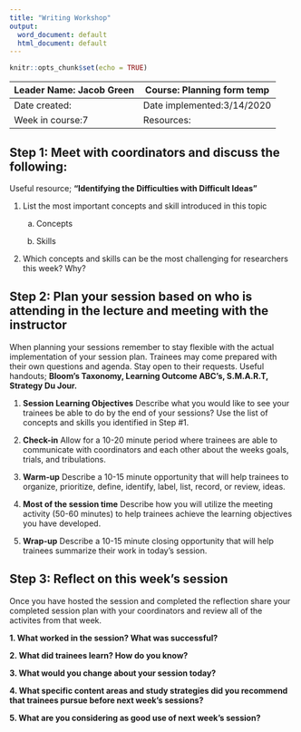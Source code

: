```yaml
---
title: "Writing Workshop"
output:
  word_document: default
  html_document: default
---
```


```r
knitr::opts_chunk$set(echo = TRUE)
```

| Leader Name: Jacob Green | Course: Planning form temp     |
|--------------------------|--------------------------------|
| Date created:            | Date implemented:3/14/2020|
| Week in course:7| Resources:                     |

## Step 1: Meet with coordinators and discuss the following:
Useful resource; **"Identifying the Difficulties with Difficult Ideas"**

1. List the most important concepts and skill introduced in this topic
    a. Concepts

    b. Skills

2. Which concepts and skills can be the most challenging for researchers this week? Why?

## Step 2: Plan your session based on who is attending in the lecture and meeting with the instructor
When planning your sessions remember to stay flexible with the actual implementation of your session plan. Trainees may come prepared with their own questions and agenda. Stay open to their requests. Useful handouts; **Bloom's Taxonomy, Learning Outcome ABC's, S.M.A.R.T, Strategy Du Jour.**

1. **Session Learning Objectives**
Describe what you would like to see your trainees be able to do by the end of your sessions? Use the list of concepts and skills you identified in Step #1. 

2. **Check-in**
Allow for a 10-20 minute period where trainees are able to communicate with coordinators and each other about the weeks goals, trials, and tribulations.

3. **Warm-up**
Describe a 10-15 minute opportunity that will help trainees to organize, prioritize, define, identify, label, list, record, or review, ideas.

4. **Most of the session time**
Describe how you will utilize the meeting activity (50-60 minutes) to help trainees achieve the learning objectives you have developed.

5. **Wrap-up**
Describe a 10-15 minute closing opportunity that will help trainees summarize their work in today's session. 

## Step 3: Reflect on this week's session
Once you have hosted the session and completed the reflection share your completed session plan with your coordinators and review all of the activites from that week.

**1. What worked in the session? What was successful?**

**2. What did trainees learn? How do you know?**

**3. What would you change about your session today?**

**4. What specific content areas and study strategies did you recommend that trainees pursue before next week's sessions?**

**5. What are you considering as good use of next week's session?**

